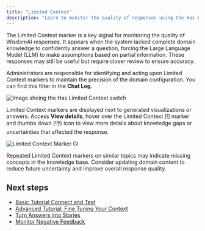 ```yaml
---
title: "Limited Context"
description: "Learn to monitor the quality of responses using the Has Limited Context switch."
---
```


The Limited Context marker is a key signal for monitoring the quality of WisdomAI responses. It appears when the system lacked complete domain knowledge to confidently answer a question, forcing the Large Language Model (LLM) to make assumptions based on partial information. These responses may still be useful but require closer review to ensure accuracy.

Administrators are responsible for identifying and acting upon Limited Context markers to maintain the precision of the domain configuration. You can find this filter in the **Chat Log**.

![Image shoing the Has Limited Context switch](/images/has-limited-context.png)

Limited Context markers are displayed next to generated visualizations or answers. Access **View details**, hover over the Limited Context [\!] marker and thumbs down (👎) icon to view more details about knowledge gaps or uncertainties that affected the response.

![Limited Context Marker Gi](/images/Limited-Context-marker.gif)

<Tip>
  Repeated Limited Context markers on similar topics may indicate missing concepts in the knowledge base. Consider updating domain content to reduce future uncertainty and improve overall response quality.
</Tip>

## Next steps

- [Basic Tutorial Connect and Test](/setting-up-wisdom-ai/basic-tutorial-connect-and-test)
- [Advanced Tutorial: Fine Tuning Your Context](/setting-up-wisdom-ai/advanced-tutorial-fine-tuning-your-context)
- [Turn Answers into Stories](/using-wisdom-ai-everyday/turn-answers-into-stories)
- [Monitor Negative Feedback](/setting-up-wisdom-ai/feedback-mechanisms/monitor-negative-feedback)